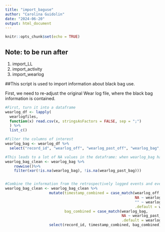 ---
title: "import_baguse"
author: "Carolina Guidolin"
date: "2024-06-20"
output: html_document
---

```{r setup, include=FALSE}
knitr::opts_chunk$set(echo = TRUE)
```

## Note: to be run after 
1) import_LL
2) import_activity
3) import_wearlog

##This script is used to import information about black bag use.

First, we need to re-adjust the original Wear log file, where the black bag information is contained.
```{r pressure, echo=FALSE}
#First, turn it into a dataframe
wearlog_df <- lapply(
  wearlogfiles, 
  function(x) read.csv(x, stringsAsFactors = FALSE, sep = ";")
  ) %>% 
  list_c()

#Filter the columns of interest
wearlog_bag <- wearlog_df %>%
  select("record_id", "wearlog_off", "wearlog_past_off", "wearlog_bag", "wearlog_past_bag")

#This leads to a lot of NA values in the dataframe: when wearlog_bag has value, wearlog_past_bag is NA and viceversa. We want to delete rows where these values are both NA, as they are not useful for us right now. 
wearlog_bag_clean <- wearlog_bag %>%
    rowwise()%>%
    filter(xor(!is.na(wearlog_bag), !is.na(wearlog_past_bag)))


#Combine the information from the retrospectively logged events and events logged "in real time"
wearlog_bag_clean <- wearlog_bag_clean %>%
                    mutate(timestamp_combined = case_match(wearlog_off,
                                                           NA ~ wearlog_past_off, #if wearlog_off is NA, wearlog_past_off is taken
                                                           "" ~ wearlog_past_off, #if wearlog_off is empty, wearlog_past_off is taken
                                                           .default = wearlog_off),
                           bag_combined = case_match(wearlog_bag,
                                                     NA ~ wearlog_past_bag, #if wearlog_bag is NA, wearlog_past_bag is taken
                                                     .default = wearlog_bag))%>%
                    select(record_id, timestamp_combined, bag_combined) #select columns of interest

```


